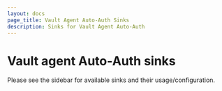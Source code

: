 ```yaml
---
layout: docs
page_title: Vault Agent Auto-Auth Sinks
description: Sinks for Vault Agent Auto-Auth
---
```


# Vault agent Auto-Auth sinks

Please see the sidebar for available sinks and their usage/configuration.
